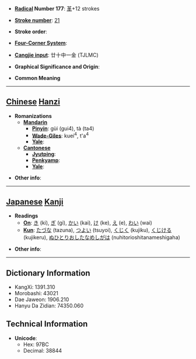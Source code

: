 * '''[[Wiktionary:Chinese radical index| Radical]] Number 177''': [[Wiktionary:Chinese radical index 革|革]]+12 strokes

* '''[[Wiktionary:Chinese total strokes index|Stroke number]]''': [[Wiktionary:Chinese total strokes index 21|21]]

* '''Stroke order''': 

* '''[[Wiktionary:Chinese four corner index|Four-Corner System]]''': 

* '''[[Wiktionary:Chinese Cangjie index|Cangjie input]]''': 廿十中一金 (TJLMC)

* '''Graphical Significance and Origin''': 

* '''Common Meaning'''

----

== [[Chinese]] [[Hanzi]] ==

* '''Romanizations'''
** '''[[Mandarin]]'''
*** '''[[Pinyin]]''': gùi (gui4), tà (ta4)
*** '''[[Wade-Giles]]''': kuei<sup>4</sup>, t'a<sup>4</sup>
*** '''[[Yale]]''': 
** '''[[Cantonese]]'''
*** '''[[Jyutping]]''':
*** '''[[Penkyamp]]''': 
*** '''[[Yale]]''': 

* '''Other info''': 

----

== [[Japanese]] [[Kanji]] ==

* '''Readings'''
** '''[[On]]''': [[き]] (ki), [[ぎ]] (gi), [[かい]] (kai), [[け]] (ke), [[え]] (e), [[わい]] (wai)
** '''[[Kun]]''': [[たづな]] (tazuna), [[つよい]] (tsuyoi), [[くじく]] (kujiku), [[くじける]] (kujikeru), [[ぬひとりおしたなめしがは]] (nuhitorioshitanameshigaha)

* '''Other info''':  

----

== Dictionary Information ==

* KangXi: 1391.310
* Morobashi: 43021
* Dae Jaweon: 1906.210
* Hanyu Da Zidian: 74350.060

== Technical Information ==

* '''Unicode''':
** Hex: 97BC
** Decimal: 38844